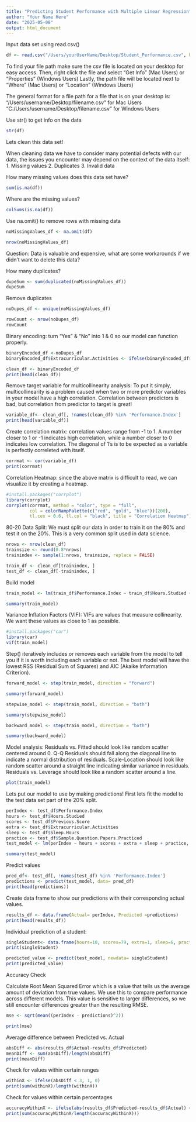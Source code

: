 ```yaml
---
title: "Predicting Student Performance with Multiple Linear Regression"
author: "Your Name Here"
date: "2025-05-08"
output: html_document
---
```


Input data set using read.csv()
```r
df <- read.csv("/Users/yourUserName/Desktop/Student_Performance.csv", header = TRUE)
```

To find your file path make sure the csv file is located on your desktop for easy access. 
Then, right click the file and select "Get Info" (Mac Users) or "Properties" (Windows Users)
Lastly, the path file will be located next to "Where" (Mac Users) or "Location" (Windows Users)

The general format for a file path for a file that is on your desktop is:
"/Users/username/Desktop/filename.csv" for Mac Users
"C:/Users/username/Desktop/filename.csv" for Windows Users

Use str() to get info on the data
```r
str(df)
```

Lets clean this data set!

When cleaning data we have to consider many potential defects with our data, the issues you encounter may depend on the context of the data itself:
1. Missing values
2. Duplicates
3. Invalid data

How many missing values does this data set have?
```r
sum(is.na(df))
```

Where are the missing values?
```r
colSums(is.na(df))
```

Use na.omit() to remove rows with missing data
```r
noMissingValues_df <- na.omit(df)

nrow(noMissingValues_df)
```

Question: Data is valuable and expensive, what are some workarounds if we didn't want to delete this data?

How many duplicates?
```r
dupeSum <- sum(duplicated(noMissingValues_df))
dupeSum
```

Remove duplicates
```r
noDupes_df <- unique(noMissingValues_df)

rowCount <- nrow(noDupes_df)
rowCount
```

Binary encoding: turn "Yes" & "No" into 1 & 0 so our model can function properly.
```r
binaryEncoded_df <-noDupes_df
binaryEncoded_df$Extracurricular.Activities <- ifelse(binaryEncoded_df$Extracurricular.Activities == "Yes", 1, 0)

clean_df <- binaryEncoded_df
print(head(clean_df))
```

Remove target variable for multicollinearity analysis:
To put it simply, multicollinearity is a problem caused when two or more predictor variables in your model have a high correlation. Correlation between predictors is bad, but correlation from predictor to target is great! 
```r
variable_df<- clean_df[, !names(clean_df) %in% 'Performance.Index']
print(head(variable_df))
```

Create correlation matrix: correlation values range from -1 to 1. A number closer to 1 or -1 indicates high correlation, while a number closer to 0 indicates low correlation. The diagonal of 1's is to be expected as a variable is perfectly correleted with itself. 
```r
corrmat <- cor(variable_df)
print(corrmat)
```

Correlation Heatmap: since the above matrix is difficult to read, we can visualize it by creating a heatmap.
```r
#install.packages("corrplot")
library(corrplot)
corrplot(corrmat, method = "color", type = "full", 
         col = colorRampPalette(c("red", "gold", "blue"))(200),
         tl.cex = 0.6, tl.col = "black", title = "Correlation Heatmap")
```

80-20 Data Split: We must split our data in order to train it on the 80% and test it on the 20%. This is a very common split used in data science.
```r
nrows <- nrow(clean_df)
trainsize <- round(0.8*nrows)
trainindex <- sample(1:nrows, trainsize, replace = FALSE)

train_df <- clean_df[trainindex, ]
test_df <- clean_df[-trainindex, ]
```

Build model
```r
train_model <- lm(train_df$Performance.Index ~ train_df$Hours.Studied + train_df$Previous.Scores + train_df$Extracurricular.Activities + train_df$Sleep.Hours + train_df$Sample.Question.Papers.Practiced, data = train_df)

summary(train_model)
```

Variance Inflation Factors (VIF): VIFs are values that measure collinearity. We want these values as close to 1 as possible.
```r
#install.packages("car")
library(car)
vif(train_model)
```

Step() iteratively includes or removes each variable from the model to tell you if it is worth including each variable or not. The best model will have the lowest RSS (Residual Sum of Squares) and AIC (Akaike Information Criterion).

```r
forward_model <- step(train_model, direction = "forward")

summary(forward_model)
```

```r
stepwise_model <- step(train_model, direction = "both")

summary(stepwise_model)
```

```r
backward_model <- step(train_model, direction = "both")

summary(backward_model)
```

Model analysis:
Residuals vs. Fitted should look like random scatter centered around 0.
Q-Q Residuals should fall along the diagonal line to indicate a normal distribution of residuals.
Scale-Location should look like random scatter around a straight line indicating similar variance in residuals.
Residuals vs. Leverage should look like a random scatter around a line.
```r
plot(train_model)
```

Lets put our model to use by making predictions! First lets fit the model to the test data set part of the 20% split.
```r
perIndex <- test_df$Performance.Index
hours <- test_df$Hours.Studied
scores <- test_df$Previous.Score
extra <- test_df$Extracurricular.Activities
sleep <- test_df$Sleep.Hours
practice <- test_df$Sample.Question.Papers.Practiced
test_model <- lm(perIndex ~ hours + scores + extra + sleep + practice, data = test_df)
```

```r
summary(test_model)
```

Predict values
```r
pred_df<- test_df[, !names(test_df) %in% 'Performance.Index']
predictions <- predict(test_model, data= pred_df)
print(head(predictions))
```

Create data frame to show our predictions with their corresponding actual values.
```r
results_df <- data.frame(Actual= perIndex, Predicted =predictions)
print(head(results_df))
```

Individual prediction of a student:
```r
singleStudent<- data.frame(hours=10, scores=79, extra=1, sleep=6, practice=2)
print(singleStudent)

predicted_value <- predict(test_model, newdata= singleStudent)
print(predicted_value)
```

Accuracy Check

Calculate Root Mean Squared Error which is a value that tells us the average amount of deviation from true values. We use this to compare performance across different models. This value is sensitive to larger differences, so we still encounter differences greater than the resulting RMSE.
```r
mse <- sqrt(mean((perIndex - predictions)^2))

print(mse)
```

Average difference between Predicted vs. Actual
```r
absDiff <- abs(results_df$Actual-results_df$Predicted)
meanDiff <- sum(absDiff)/length(absDiff)
print(meanDiff)
```

Check for values within certain ranges
```r
withinX <- ifelse(absDiff < 3, 1, 0)
print(sum(withinX)/length(withinX))
```

Check for values within certain percentages
```r
accuracyWithinX <- ifelse(abs(results_df$Predicted-results_df$Actual) < 0.10*results_df$Actual,1,0)
print(sum(accuracyWithinX/length(accuracyWithinX)))
```










